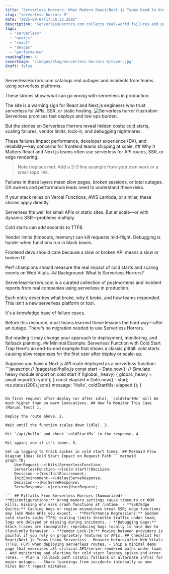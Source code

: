 ```yaml
---
title: "Serverless Horrors: What Modern React/Next.js Teams Need to Know"
slug: "serverless-horrors-5"
date: "2025-09-07T17:56:32.268Z"
description: "ServerlessHorrors.com collects real-world failures and pain points from teams using serverless at scale. Learn what can break, why it matters for React/Next...."
tags:
  - "serverless"
  - "nextjs"
  - "react"
  - "devops"
  - "performance"
readingTime: 4
coverImage: "/images/blog/serverless-horrors-5/cover.jpg"
draft: false
---
```


ServerlessHorrors.com catalogs real outages and incidents from teams using serverless platforms.

These stories show what can go wrong with serverless in production.

The site is a warning sign for React and Next.js engineers who trust serverless for APIs, SSR, or static hosting. ![Serverless horror illustration](/images/blog/serverless-horrors/cover.jpg) Serverless promises fast deploys and low ops burden.

But the stories on Serverless Horrors reveal hidden costs: cold starts, scaling failures, vendor limits, lock-in, and debugging nightmares.

These failures impact performance, developer experience (DX), and reliability—key concerns for frontend teams shipping at scale. ## Why It Matters React and Next.js teams often use serverless for API routes, SSR, or edge rendering.

> Note (replace me): Add a 2–3 line example from your own work or a small repo link.

Failures in these layers mean slow pages, broken sessions, or total outages. DX owners and performance leads need to understand these risks.

If your stack relies on Vercel Functions, AWS Lambda, or similar, these stories apply directly.

Serverless fits well for small APIs or static sites. But at scale—or with dynamic SSR—problems multiply.

Cold starts can add seconds to TTFB.

Vendor limits (timeouts, memory) can kill requests mid-flight. Debugging is harder when functions run in black boxes.

Frontend devs should care because a slow or broken API means a slow or broken UI.

Perf champions should measure the real impact of cold starts and scaling events on Web Vitals. ## Background: What Is Serverless Horrors?

ServerlessHorrors.com is a curated collection of postmortems and incident reports from real companies using serverless in production.

Each entry describes what broke, why it broke, and how teams responded. This isn't a new serverless platform or tool.

It's a knowledge base of failure cases.

Before this resource, most teams learned these lessons the hard way—after an outage. There's no migration needed to use Serverless Horrors.

But reading it may change your approach to deployment, monitoring, and fallback planning. ## Minimal Example: Serverless Function with Cold Start Trap Here's an end-to-end example that shows a classic pitfall: cold starts causing slow responses for the first user after deploy or scale-up.

Suppose you have a Next.js API route deployed as a serverless function: ```javascript
// /pages/api/hello.js
  const start = Date.now();
  // Simulate heavy module import on cold start
  if (!global._heavy) {
    global._heavy = await import('crypto');
  }
  const elapsed = Date.now() - start;
  res.status(200).json({ message: 'Hello', coldStartMs: elapsed });
}

``` Deploy this route to Vercel or AWS Lambda.

On first request after deploy (or after idle), `coldStartMs` will be much higher than on warm invocations. ## How To Monitor This Case (Manual Test) 1.

Deploy the route above. 2.

Wait until the function scales down (idle). 3.

Hit `/api/hello` and check `coldStartMs` in the response. 4.

Hit again; see if it's lower. 5.

Set up logging to track spikes in cold start times. ## Mermaid Flow Diagram Idea: Cold Start Impact on Request Path ```mermaid
graph TD;
    UserRequest-->|hits|ServerlessFunction;
    ServerlessFunction-->|cold start?|Decision;
    Decision-->|Yes|InitEnvironment;
    InitEnvironment-->|delay|ServeResponse;
    Decision-->|No|ServeResponse;
    ServeResponse-->|returns|UserRequest;

``` ## Pitfalls From Serverless Horrors (Summarized) - **Misconfigurations:** Wrong memory settings cause timeouts or OOM kills; missing env vars crash functions at runtime. - **SSR/Edge Quirks:** Caching bugs or region mismatches break SSR; edge functions may lack Node APIs you expect. - **Performance Regressions:** Sudden cold starts spike TTFB; scaling limits throttle traffic under load; logs are delayed or missing during incidents. - **Debugging Gaps:** Stack traces are incomplete; reproducing bugs locally is hard due to cloud-only behavior. - **Vendor Lock-In:** Moving between providers is painful if you rely on proprietary features or APIs. ## Checklist For React/Next.js Teams Using Serverless - Measure before/after Web Vitals (TTFB, FCP) when deploying serverless routes. - Ship a minimal demo page that exercises all critical API/server-rendered paths under load. - Add monitoring and alerting for cold start latency spikes and error rates. - Plan a rollback path (static fallback or alternate infra) for major outages. - Share learnings from incidents internally so new hires don't repeat mistakes.